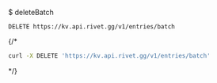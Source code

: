$ deleteBatch
```
DELETE https://kv.api.rivet.gg/v1/entries/batch
```


{/*<RequestExample>
```bash curl
curl -X DELETE 'https://kv.api.rivet.gg/v1/entries/batch'
```
</RequestExample>*/}
